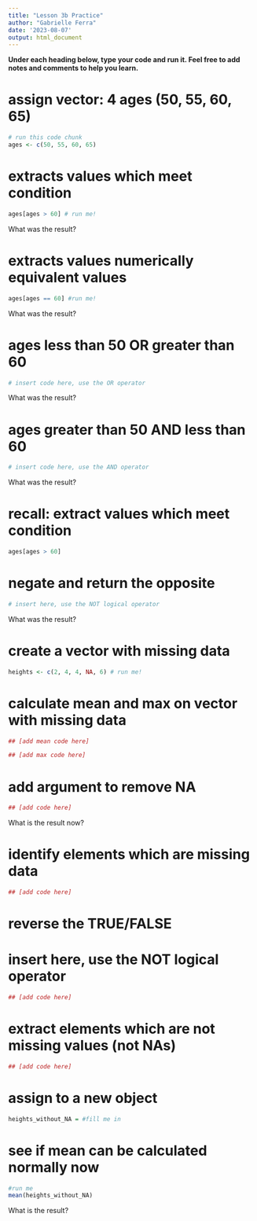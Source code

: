 ```yaml
---
title: "Lesson 3b Practice"
author: "Gabrielle Ferra"
date: '2023-08-07'
output: html_document
---
```


__Under each heading below, type your code and run it. Feel free to add notes and comments to help you learn.__ 

# assign vector: 4 ages (50, 55, 60, 65)

```r
# run this code chunk
ages <- c(50, 55, 60, 65)

```

# extracts values which meet condition

```r
ages[ages > 60] # run me!

```

What was the result?


# extracts values numerically equivalent values

```r
ages[ages == 60] #run me!

```

What was the result?


# ages less than 50 OR greater than 60

```r
# insert code here, use the OR operator

```

What was the result?


# ages greater than 50 AND less than 60

```r
# insert code here, use the AND operator

```

What was the result?


# recall: extract values which meet condition

```r
ages[ages > 60] 

```

# negate and return the opposite

```r
# insert here, use the NOT logical operator

```

What was the result?


# create a vector with missing data

```r
heights <- c(2, 4, 4, NA, 6) # run me!

```

# calculate mean and max on vector with missing data

```r
## [add mean code here]

```

```r
## [add max code here]

```

# add argument to remove NA

```r
## [add code here]

```

What is the result now?


# identify elements which are missing data

```r
## [add code here]

```

# reverse the TRUE/FALSE

# insert here, use the NOT logical operator

```r
## [add code here]

```

# extract elements which are not missing values (not NAs)

```r
## [add code here]

```

# assign to a new object

```r
heights_without_NA = #fill me in

```

# see if mean can be calculated normally now

```r
#run me
mean(heights_without_NA)
```

What is the result? 



